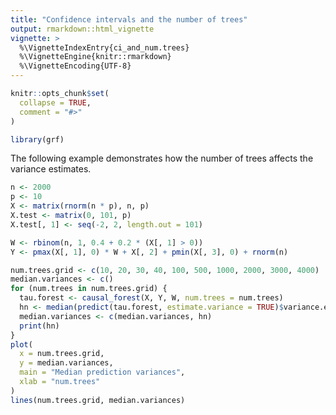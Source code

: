 ```yaml
---
title: "Confidence intervals and the number of trees"
output: rmarkdown::html_vignette
vignette: >
  %\VignetteIndexEntry{ci_and_num.trees}
  %\VignetteEngine{knitr::rmarkdown}
  %\VignetteEncoding{UTF-8}
---
```


```r
knitr::opts_chunk$set(
  collapse = TRUE,
  comment = "#>"
)
```

```r
library(grf)
```

The following example demonstrates how the number of trees affects the variance estimates.

```r
n <- 2000
p <- 10
X <- matrix(rnorm(n * p), n, p)
X.test <- matrix(0, 101, p)
X.test[, 1] <- seq(-2, 2, length.out = 101)

W <- rbinom(n, 1, 0.4 + 0.2 * (X[, 1] > 0))
Y <- pmax(X[, 1], 0) * W + X[, 2] + pmin(X[, 3], 0) + rnorm(n)

num.trees.grid <- c(10, 20, 30, 40, 100, 500, 1000, 2000, 3000, 4000)
median.variances <- c()
for (num.trees in num.trees.grid) {
  tau.forest <- causal_forest(X, Y, W, num.trees = num.trees)
  hn <- median(predict(tau.forest, estimate.variance = TRUE)$variance.estimates, na.rm = TRUE)
  median.variances <- c(median.variances, hn)
  print(hn)
}
plot(
  x = num.trees.grid,
  y = median.variances,
  main = "Median prediction variances",
  xlab = "num.trees"
)
lines(num.trees.grid, median.variances)
```
